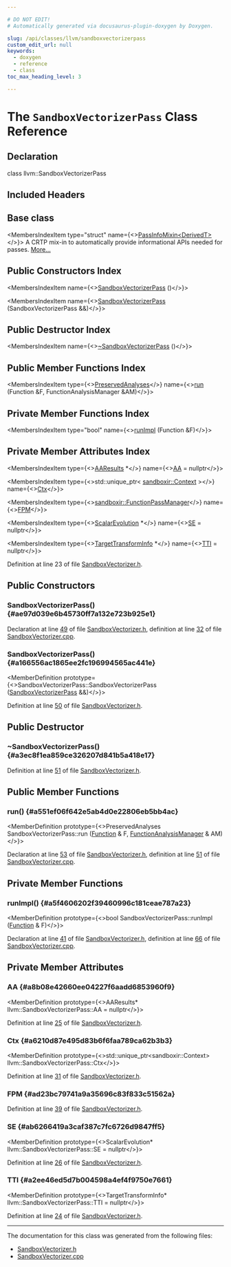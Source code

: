 ```yaml
---

# DO NOT EDIT!
# Automatically generated via docusaurus-plugin-doxygen by Doxygen.

slug: /api/classes/llvm/sandboxvectorizerpass
custom_edit_url: null
keywords:
  - doxygen
  - reference
  - class
toc_max_heading_level: 3

---
```





# The `SandboxVectorizerPass` Class Reference

<DoxygenPage pluginConfig={pluginConfig}>



## Declaration

<CodeBlock>class llvm::SandboxVectorizerPass</CodeBlock>

## Included Headers

<IncludesList>
<IncludesListItem
  filePath="llvm/Transforms/Vectorize/SandboxVectorizer/SandboxVectorizer.h"
  permalink="/docs/api/files/include/include/llvm/include/llvm/transforms/include/llvm/transforms/vectorize/include/llvm/transforms/vectorize/sandboxvectorizer/sandboxvectorizer-h"
  isLocal="true" />
</IncludesList>

## Base class

<MembersIndex>

<MembersIndexItem
  type="struct"
  name={<><a href="/docs/api/structs/llvm/passinfomixin">PassInfoMixin&lt;DerivedT&gt;</a></>}>
A CRTP mix-in to automatically provide informational APIs needed for passes. <a href="/docs/api/structs/llvm/passinfomixin/#details">More...</a>
</MembersIndexItem>

</MembersIndex>

## Public Constructors Index

<MembersIndex>

<MembersIndexItem
  name={<><a href="#ae97d039e6b45730ff7a132e723b925e1">SandboxVectorizerPass</a> ()</>}>
</MembersIndexItem>

<MembersIndexItem
  name={<><a href="#a166556ac1865ee2fc196994565ac441e">SandboxVectorizerPass</a> (SandboxVectorizerPass &amp;&amp;)</>}>
</MembersIndexItem>

</MembersIndex>

## Public Destructor Index

<MembersIndex>

<MembersIndexItem
  name={<><a href="#a3ec8f1ea859ce326207d841b5a418e17">~SandboxVectorizerPass</a> ()</>}>
</MembersIndexItem>

</MembersIndex>

## Public Member Functions Index

<MembersIndex>

<MembersIndexItem
  type={<><a href="/docs/api/classes/llvm/preservedanalyses">PreservedAnalyses</a></>}
  name={<><a href="#a551ef06f642e5ab4d0e22806eb5bb4ac">run</a> (Function &amp;F, FunctionAnalysisManager &amp;AM)</>}>
</MembersIndexItem>

</MembersIndex>

## Private Member Functions Index

<MembersIndex>

<MembersIndexItem
  type="bool"
  name={<><a href="#a5f4606202f39460996c181ceae787a23">runImpl</a> (Function &amp;F)</>}>
</MembersIndexItem>

</MembersIndex>

## Private Member Attributes Index

<MembersIndex>

<MembersIndexItem
  type={<><a href="/docs/api/classes/llvm/aaresults">AAResults</a> &#42;</>}
  name={<><a href="#a8b08e42660ee04227f6aadd6853960f9">AA</a> = nullptr</>}>
</MembersIndexItem>

<MembersIndexItem
  type={<>std::unique&#95;ptr&lt; <a href="/docs/api/classes/llvm/sandboxir/context">sandboxir::Context</a> &gt;</>}
  name={<><a href="#a6210d87e495d83b6f6faa789ca62b3b3">Ctx</a></>}>
</MembersIndexItem>

<MembersIndexItem
  type={<><a href="/docs/api/classes/llvm/sandboxir/functionpassmanager">sandboxir::FunctionPassManager</a></>}
  name={<><a href="#ad23bc79741a9a35696c83f833c51562a">FPM</a></>}>
</MembersIndexItem>

<MembersIndexItem
  type={<><a href="/docs/api/classes/llvm/scalarevolution">ScalarEvolution</a> &#42;</>}
  name={<><a href="#ab6266419a3caf387c7fc6726d9847ff5">SE</a> = nullptr</>}>
</MembersIndexItem>

<MembersIndexItem
  type={<><a href="/docs/api/classes/llvm/targettransforminfo">TargetTransformInfo</a> &#42;</>}
  name={<><a href="#a2ee46ed5d7b004598a4ef4f9750e7661">TTI</a> = nullptr</>}>
</MembersIndexItem>

</MembersIndex>


Definition at line 23 of file <a href="/docs/api/files/include/include/llvm/include/llvm/transforms/include/llvm/transforms/vectorize/include/llvm/transforms/vectorize/sandboxvectorizer/sandboxvectorizer-h">SandboxVectorizer.h</a>.

<SectionDefinition>

## Public Constructors

### SandboxVectorizerPass() {#ae97d039e6b45730ff7a132e723b925e1}

<MemberDefinition
  prototype="SandboxVectorizerPass::SandboxVectorizerPass ()">

Declaration at line <a href="/docs/api/files/include/include/llvm/include/llvm/transforms/include/llvm/transforms/vectorize/include/llvm/transforms/vectorize/sandboxvectorizer/sandboxvectorizer-h/#l00049">49</a> of file <a href="/docs/api/files/include/include/llvm/include/llvm/transforms/include/llvm/transforms/vectorize/include/llvm/transforms/vectorize/sandboxvectorizer/sandboxvectorizer-h">SandboxVectorizer.h</a>, definition at line <a href="/docs/api/files/lib/lib/transforms/lib/transforms/vectorize/lib/transforms/vectorize/sandboxvectorizer/sandboxvectorizer-cpp/#l00032">32</a> of file <a href="/docs/api/files/lib/lib/transforms/lib/transforms/vectorize/lib/transforms/vectorize/sandboxvectorizer/sandboxvectorizer-cpp">SandboxVectorizer.cpp</a>.
</MemberDefinition>

### SandboxVectorizerPass() {#a166556ac1865ee2fc196994565ac441e}

<MemberDefinition
  prototype={<>SandboxVectorizerPass::SandboxVectorizerPass (<a href="/docs/api/classes/llvm/sandboxvectorizerpass">SandboxVectorizerPass</a> &amp;&amp;)</>}>

Definition at line <a href="/docs/api/files/include/include/llvm/include/llvm/transforms/include/llvm/transforms/vectorize/include/llvm/transforms/vectorize/sandboxvectorizer/sandboxvectorizer-h/#l00050">50</a> of file <a href="/docs/api/files/include/include/llvm/include/llvm/transforms/include/llvm/transforms/vectorize/include/llvm/transforms/vectorize/sandboxvectorizer/sandboxvectorizer-h">SandboxVectorizer.h</a>.
</MemberDefinition>

</SectionDefinition>

<SectionDefinition>

## Public Destructor

### ~SandboxVectorizerPass() {#a3ec8f1ea859ce326207d841b5a418e17}

<MemberDefinition
  prototype="SandboxVectorizerPass::~SandboxVectorizerPass ()">

Definition at line <a href="/docs/api/files/include/include/llvm/include/llvm/transforms/include/llvm/transforms/vectorize/include/llvm/transforms/vectorize/sandboxvectorizer/sandboxvectorizer-h/#l00051">51</a> of file <a href="/docs/api/files/include/include/llvm/include/llvm/transforms/include/llvm/transforms/vectorize/include/llvm/transforms/vectorize/sandboxvectorizer/sandboxvectorizer-h">SandboxVectorizer.h</a>.
</MemberDefinition>

</SectionDefinition>

<SectionDefinition>

## Public Member Functions

### run() {#a551ef06f642e5ab4d0e22806eb5bb4ac}

<MemberDefinition
  prototype={<>PreservedAnalyses SandboxVectorizerPass::run (<a href="/docs/api/classes/llvm/function">Function</a> &amp; F, <a href="/docs/api/namespaces/llvm/#adce09a5a0de0e3177eb00e932734af2f">FunctionAnalysisManager</a> &amp; AM)</>}>

Declaration at line <a href="/docs/api/files/include/include/llvm/include/llvm/transforms/include/llvm/transforms/vectorize/include/llvm/transforms/vectorize/sandboxvectorizer/sandboxvectorizer-h/#l00053">53</a> of file <a href="/docs/api/files/include/include/llvm/include/llvm/transforms/include/llvm/transforms/vectorize/include/llvm/transforms/vectorize/sandboxvectorizer/sandboxvectorizer-h">SandboxVectorizer.h</a>, definition at line <a href="/docs/api/files/lib/lib/transforms/lib/transforms/vectorize/lib/transforms/vectorize/sandboxvectorizer/sandboxvectorizer-cpp/#l00051">51</a> of file <a href="/docs/api/files/lib/lib/transforms/lib/transforms/vectorize/lib/transforms/vectorize/sandboxvectorizer/sandboxvectorizer-cpp">SandboxVectorizer.cpp</a>.
</MemberDefinition>

</SectionDefinition>

<SectionDefinition>

## Private Member Functions

### runImpl() {#a5f4606202f39460996c181ceae787a23}

<MemberDefinition
  prototype={<>bool SandboxVectorizerPass::runImpl (<a href="/docs/api/classes/llvm/function">Function</a> &amp; F)</>}>

Declaration at line <a href="/docs/api/files/include/include/llvm/include/llvm/transforms/include/llvm/transforms/vectorize/include/llvm/transforms/vectorize/sandboxvectorizer/sandboxvectorizer-h/#l00041">41</a> of file <a href="/docs/api/files/include/include/llvm/include/llvm/transforms/include/llvm/transforms/vectorize/include/llvm/transforms/vectorize/sandboxvectorizer/sandboxvectorizer-h">SandboxVectorizer.h</a>, definition at line <a href="/docs/api/files/lib/lib/transforms/lib/transforms/vectorize/lib/transforms/vectorize/sandboxvectorizer/sandboxvectorizer-cpp/#l00066">66</a> of file <a href="/docs/api/files/lib/lib/transforms/lib/transforms/vectorize/lib/transforms/vectorize/sandboxvectorizer/sandboxvectorizer-cpp">SandboxVectorizer.cpp</a>.
</MemberDefinition>

</SectionDefinition>

<SectionDefinition>

## Private Member Attributes

### AA {#a8b08e42660ee04227f6aadd6853960f9}

<MemberDefinition
  prototype={<>AAResults&#42; llvm::SandboxVectorizerPass::AA = nullptr</>}>

Definition at line <a href="/docs/api/files/include/include/llvm/include/llvm/transforms/include/llvm/transforms/vectorize/include/llvm/transforms/vectorize/sandboxvectorizer/sandboxvectorizer-h/#l00025">25</a> of file <a href="/docs/api/files/include/include/llvm/include/llvm/transforms/include/llvm/transforms/vectorize/include/llvm/transforms/vectorize/sandboxvectorizer/sandboxvectorizer-h">SandboxVectorizer.h</a>.
</MemberDefinition>

### Ctx {#a6210d87e495d83b6f6faa789ca62b3b3}

<MemberDefinition
  prototype={<>std::unique&#95;ptr&lt;sandboxir::Context&gt; llvm::SandboxVectorizerPass::Ctx</>}>

Definition at line <a href="/docs/api/files/include/include/llvm/include/llvm/transforms/include/llvm/transforms/vectorize/include/llvm/transforms/vectorize/sandboxvectorizer/sandboxvectorizer-h/#l00031">31</a> of file <a href="/docs/api/files/include/include/llvm/include/llvm/transforms/include/llvm/transforms/vectorize/include/llvm/transforms/vectorize/sandboxvectorizer/sandboxvectorizer-h">SandboxVectorizer.h</a>.
</MemberDefinition>

### FPM {#ad23bc79741a9a35696c83f833c51562a}

<MemberDefinition
  prototype="sandboxir::FunctionPassManager llvm::SandboxVectorizerPass::FPM">

Definition at line <a href="/docs/api/files/include/include/llvm/include/llvm/transforms/include/llvm/transforms/vectorize/include/llvm/transforms/vectorize/sandboxvectorizer/sandboxvectorizer-h/#l00039">39</a> of file <a href="/docs/api/files/include/include/llvm/include/llvm/transforms/include/llvm/transforms/vectorize/include/llvm/transforms/vectorize/sandboxvectorizer/sandboxvectorizer-h">SandboxVectorizer.h</a>.
</MemberDefinition>

### SE {#ab6266419a3caf387c7fc6726d9847ff5}

<MemberDefinition
  prototype={<>ScalarEvolution&#42; llvm::SandboxVectorizerPass::SE = nullptr</>}>

Definition at line <a href="/docs/api/files/include/include/llvm/include/llvm/transforms/include/llvm/transforms/vectorize/include/llvm/transforms/vectorize/sandboxvectorizer/sandboxvectorizer-h/#l00026">26</a> of file <a href="/docs/api/files/include/include/llvm/include/llvm/transforms/include/llvm/transforms/vectorize/include/llvm/transforms/vectorize/sandboxvectorizer/sandboxvectorizer-h">SandboxVectorizer.h</a>.
</MemberDefinition>

### TTI {#a2ee46ed5d7b004598a4ef4f9750e7661}

<MemberDefinition
  prototype={<>TargetTransformInfo&#42; llvm::SandboxVectorizerPass::TTI = nullptr</>}>

Definition at line <a href="/docs/api/files/include/include/llvm/include/llvm/transforms/include/llvm/transforms/vectorize/include/llvm/transforms/vectorize/sandboxvectorizer/sandboxvectorizer-h/#l00024">24</a> of file <a href="/docs/api/files/include/include/llvm/include/llvm/transforms/include/llvm/transforms/vectorize/include/llvm/transforms/vectorize/sandboxvectorizer/sandboxvectorizer-h">SandboxVectorizer.h</a>.
</MemberDefinition>

</SectionDefinition>

<hr/>

The documentation for this class was generated from the following files:

<ul>
<li><a href="/docs/api/files/include/include/llvm/include/llvm/transforms/include/llvm/transforms/vectorize/include/llvm/transforms/vectorize/sandboxvectorizer/sandboxvectorizer-h">SandboxVectorizer.h</a></li>
<li><a href="/docs/api/files/lib/lib/transforms/lib/transforms/vectorize/lib/transforms/vectorize/sandboxvectorizer/sandboxvectorizer-cpp">SandboxVectorizer.cpp</a></li>
</ul>

</DoxygenPage>
